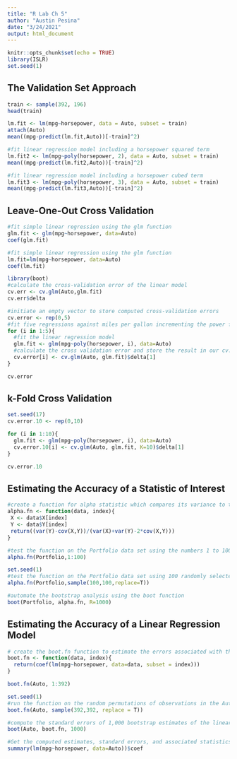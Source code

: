 ```yaml
---
title: "R Lab Ch 5"
author: "Austin Pesina"
date: "3/24/2021"
output: html_document
---
```


```r
knitr::opts_chunk$set(echo = TRUE)
library(ISLR)
set.seed(1)
```

## The Validation Set Approach

``` r
train <- sample(392, 196)
head(train)

lm.fit <- lm(mpg~horsepower, data = Auto, subset = train)
attach(Auto)
mean((mpg-predict(lm.fit,Auto))[-train]^2)

#fit linear regression model including a horsepower squared term
lm.fit2 <- lm(mpg~poly(horsepower, 2), data = Auto, subset = train)
mean((mpg-predict(lm.fit2,Auto))[-train]^2)

#fit linear regression model including a horsepower cubed term
lm.fit3 <- lm(mpg~poly(horsepower, 3), data = Auto, subset = train)
mean((mpg-predict(lm.fit3,Auto))[-train]^2)


```


## Leave-One-Out Cross Validation

``` r
#fit simple linear regression using the glm function
glm.fit <- glm(mpg~horsepower, data=Auto)
coef(glm.fit)

#fit simple linear regression using the glm function
lm.fit=lm(mpg~horsepower, data=Auto)
coef(lm.fit)

library(boot)
#calculate the cross-validation error of the linear model
cv.err <- cv.glm(Auto,glm.fit)
cv.err$delta

#initiate an empty vector to store computed cross-validation errors
cv.error <- rep(0,5)
#fit five regressions against miles per gallon incrementing the power for the horsepower variable
for (i in 1:5){
  #fit the linear regression model
  glm.fit <- glm(mpg~poly(horsepower, i), data=Auto)
  #calculate the cross validation error and store the result in our cv.error vector
  cv.error[i] <- cv.glm(Auto, glm.fit)$delta[1]
}

cv.error
```


## k-Fold Cross Validation

``` r
set.seed(17)
cv.error.10 <- rep(0,10)

for (i in 1:10){
  glm.fit <- glm(mpg~poly(horsepower, i), data=Auto)
  cv.error.10[i] <- cv.glm(Auto, glm.fit, K=10)$delta[1]
}

cv.error.10
```


## Estimating the Accuracy of a Statistic of Interest

``` r
#create a function for alpha statistic which compares its variance to the overall covariance between two variables
alpha.fn <- function(data, index){
 X <- data$X[index]
 Y <- data$Y[index]
 return((var(Y)-cov(X,Y))/(var(X)+var(Y)-2*cov(X,Y)))
}

#test the function on the Portfolio data set using the numbers 1 to 100 as the index
alpha.fn(Portfolio,1:100)

set.seed(1)
#test the function on the Portfolio data set using 100 randomly selected observations as the index
alpha.fn(Portfolio,sample(100,100,replace=T))

#automate the bootstrap analysis using the boot function
boot(Portfolio, alpha.fn, R=1000)
```


## Estimating the Accuracy of a Linear Regression Model

``` r
# create the boot.fn function to estimate the errors associated with the coefficients of a linear model
boot.fn <- function(data, index){
  return(coef(lm(mpg~horsepower, data=data, subset = index)))
}

boot.fn(Auto, 1:392)

set.seed(1)
#run the function on the random permutations of observations in the Auto data
boot.fn(Auto, sample(392,392, replace = T))

#compute the standard errors of 1,000 bootstrap estimates of the linear model coefficients using the boot function
boot(Auto, boot.fn, 1000)

#Get the computed estimates, standard errors, and associated statistics
summary(lm(mpg~horsepower, data=Auto))$coef
```